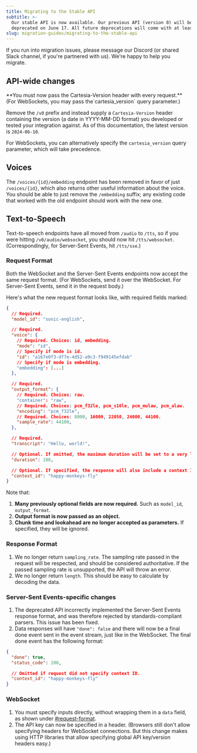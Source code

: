 ```yaml
---
title: Migrating to the Stable API
subtitle: >-
  Our stable API is now available. Our previous API (version 0) will be
  deprecated on June 17. All future deprecations will come with at least one month of deprecation notice.
slug: migration-guides/migrating-to-the-stable-api
---
```


<Note>
If you run into migration issues, please message our Discord (or shared Slack channel, if you're partnered with us). We're happy to help you migrate.
</Note>

## API-wide changes

<Warning>
**You must now pass the Cartesia-Version header with every request.** (For WebSockets, you may pass  the`cartesia_version` query parameter.)
</Warning>

Remove the `/v0` prefix and instead supply a `Cartesia-Version` header containing the version (a date in YYYY-MM-DD format) you developed or tested your integration against. As of this documentation, the latest version is `2024-06-10`.

For WebSockets, you can alternatively specify the `cartesia_version` query parameter, which will take precedence.

## Voices

The `/voices/{id}/embedding` endpoint has been removed in favor of just `/voices/{id}`, which also returns other useful information about the voice. You should be able to just remove the `/embedding` suffix; any existing code that worked with the old endpoint should work with the new one.

## Text-to-Speech

Text-to-speech endpoints have all moved from `/audio` to `/tts`, so if you were hitting `/v0/audio/websocket`, you should now hit `/tts/websocket`. (Correspondingly, for Server-Sent Events, hit `/tts/sse`.)

### Request Format

Both the WebSocket and the Server-Sent Events endpoints now accept the same request format. (For WebSockets, send it over the WebSocket. For Server-Sent Events, send it in the request body.)

Here's what the new request format looks like, with required fields marked:

```json
{
  // Required.
  "model_id": "sonic-english",

  // Required.
  "voice": {
    // Required. Choices: id, embedding.
    "mode": "id",
    // Specify if mode is id.
    "id": "a167e0f3-df7e-4d52-a9c3-f949145efdab"
    // Specify if mode is embedding.
    "embedding": [...]
  },

  // Required.
  "output_format": {
    // Required. Choices: raw.
    "container": "raw",
    // Required. Choices: pcm_f32le, pcm_s16le, pcm_mulaw, pcm_alaw.
    "encoding": "pcm_f32le",
    // Required. Choices: 8000, 16000, 22050, 24000, 44100.
    "sample_rate": 44100,
  },

  // Required.
  "transcript": "Hello, world!",

  // Optional. If omitted, the maximum duration will be set to a very large value.
  "duration": 180,

  // Optional. If specified, the response will also include a context ID.
  "context_id": "happy-monkeys-fly"
}
```

Note that:

1. **Many previously optional fields are now required.** Such as `model_id`, `output_format`.
2. **Output format is now passed as an object.**
3. **Chunk time and lookahead are no longer accepted as parameters.** If specified, they will be ignored.

### Response Format

1. We no longer return `sampling_rate`. The sampling rate passed in the request will be respected, and should be considered authoritative. If the passed sampling rate is unsupported, the API will throw an error.
2. We no longer return `length`. This should be easy to calculate by decoding the data.

### Server-Sent Events-specific changes

1. The deprecated API incorrectly implemented the Server-Sent Events response format, and was therefore rejected by standards-compliant parsers. This issue has been fixed.
2. Data responses will have `"done": false` and there will now be a final done event sent in the event stream, just like in the WebSocket. The final done event has the following format:

```json
{
  "done": true,
  "status_code": 200,

  // Omitted if request did not specify context ID.
  "context_id": "happy-monkeys-fly"
}
```

### WebSocket

1. You must specify inputs directly, without wrapping them in a `data` field, as shown under [#request-format](#request-format).
2. The API key can now be specified in a header. (Browsers still don't allow specifying headers for WebSocket connections. But this change makes using HTTP libraries that allow specifying global API key/version headers easy.)
